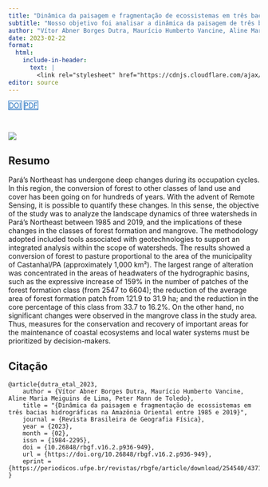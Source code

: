 ```yaml
---
title: "Dinâmica da paisagem e fragmentação de ecossistemas em três bacias hidrográficas na Amazônia Oriental entre 1985 e 2019"
subtitle: "Nosso objetivo foi analisar a dinâmica da paisagem de três bacias hidrográficas no Nordeste Paraense entre 1985 e 2019 e as implicações dessas mudanças nas classes de formação florestal e mangue."
author: "Vítor Abner Borges Dutra, Maurício Humberto Vancine, Aline Maria Meiguins de Lima, Peter Mann de Toledo"
date: 2023-02-22
format:
  html:
    include-in-header: 
      text: |
        <link rel="stylesheet" href="https://cdnjs.cloudflare.com/ajax/libs/font-awesome/6.5.0/css/all.min.css">
editor: source
---
```


<div class="mt-4 d-flex flex-row flex-wrap gap-1 justify-content-left justify-content-sm-start" role="group" aria-label="Links">
  <a href="https://doi.org/10.26848/rbgf.v16.2.p936-949" class="btn btn-custom text-capitalize" target="_blank"><i class="ai ai-doi me-1"></i>DOI</a>
  <a href="/publications/2023-dutra-etal.pdf" class="btn btn-custom text-capitalize" target="_blank"><i class="bi bi-file-earmark-pdf me-1"></i>PDF</a>
</div>

<style>
  .btn-custom {
    background-color: white;
    border: 1px solid #1c6cbe; /* Borda azul */
    color: #1c6cbe; /* Texto azul */
    transition: background-color 0.3s, color 0.3s;
  }
  .btn-custom:hover {
    background-color: #1c6cbe; /* Cor de fundo azul ao passar o mouse */
    color: white; /* Texto branco */
  }
</style>

<br> 

![](featured.png)

## Resumo

Pará’s Northeast has undergone deep changes during its occupation cycles. In this region, the conversion of forest to other classes of land use and cover has been going on for hundreds of years. With the advent of Remote Sensing, it is possible to quantify these changes. In this sense, the objective of the study was to analyze the landscape dynamics of three watersheds in Pará’s Northeast between 1985 and 2019, and the implications of these changes in the classes of forest formation and mangrove. The methodology adopted included tools associated with geotechnologies to support an integrated analysis within the scope of watersheds. The results showed a conversion of forest to pasture proportional to the area of the municipality of Castanhal/PA (approximately 1,000 km²). The largest range of alteration was concentrated in the areas of headwaters of the hydrographic basins, such as the expressive increase of 159% in the number of patches of the forest formation class (from 2547 to 6604); the reduction of the average area of forest formation patch from 121.9 to 31.9 ha; and the reduction in the core percentage of this class from 33.7 to 16.2%. On the other hand, no significant changes were observed in the mangrove class in the study area. Thus, measures for the conservation and recovery of important areas for the maintenance of coastal ecosystems and local water systems must be prioritized by decision-makers.

## Citação

```         
@article{dutra_etal_2023,
    author = {Vítor Abner Borges Dutra, Maurício Humberto Vancine, Aline Maria Meiguins de Lima, Peter Mann de Toledo},
    title = "{Dinâmica da paisagem e fragmentação de ecossistemas em três bacias hidrográficas na Amazônia Oriental entre 1985 e 2019}",
    journal = {Revista Brasileira de Geografia Física},
    year = {2023},
    month = {02},
    issn = {1984-2295},
    doi = {10.26848/rbgf.v16.2.p936-949},
    url = {https://doi.org/10.26848/rbgf.v16.2.p936-949},
    eprint = {https://periodicos.ufpe.br/revistas/rbgfe/article/download/254540/43715},
}
```

